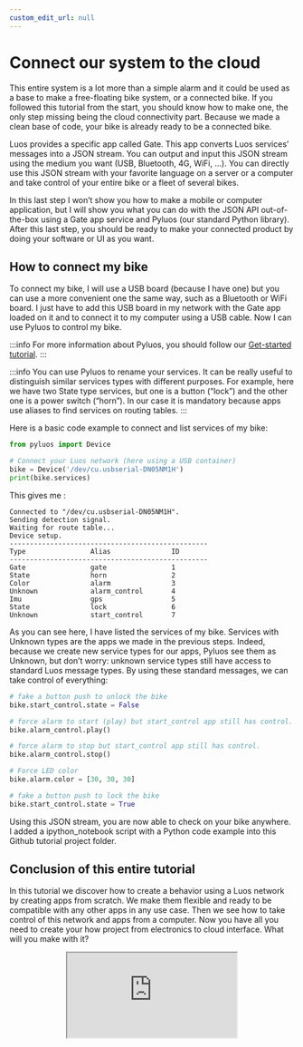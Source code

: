 ```yaml
---
custom_edit_url: null
---
```



# Connect our system to the cloud
This entire system is a lot more than a simple alarm and it could be used as a base to make a free-floating bike system, or a connected bike.
If you followed this tutorial from the start, you should know how to make one, the only step missing being the cloud connectivity part.
Because we made a clean base of code, your bike is already ready to be a connected bike.

Luos provides a specific app called Gate. This app converts Luos services’ messages into a JSON stream. You can output and input this JSON stream using the medium you want (USB, Bluetooth, 4G, WiFi, …).
You can directly use this JSON stream with your favorite language on a server or a computer and take control of your entire bike or a fleet of several bikes.

In this last step I won’t show you how to make a mobile or computer application, but I will show you what you can do with the JSON API out-of-the-box using a Gate app service and Pyluos (our standard Python library). After this last step, you should be ready to make your connected product by doing your software or UI as you want.

## How to connect my bike
To connect my bike, I will use a USB board (because I have one) but you can use a more convenient one the same way, such as a Bluetooth or WiFi board.
I just have to add this USB board in my network with the Gate app loaded on it and to connect it to my computer using a USB cable. Now I can use Pyluos to control my bike.

:::info
For more information about Pyluos, you should follow our [Get-started tutorial](/tutorials/get-started).
:::

:::info
You can use Pyluos to rename your services. It can be really useful to distinguish similar services types with different purposes. For example, here we have two State type services, but one is a button (“lock”) and the other one is a power switch (“horn”). In our case it is mandatory because apps use aliases to find services on routing tables.
:::

Here is a basic code example to connect and list services of my bike:

```python
from pyluos import Device

# Connect your Luos network (here using a USB container)
bike = Device('/dev/cu.usbserial-DN05NM1H')
print(bike.services)
```
This gives me :
```text
Connected to "/dev/cu.usbserial-DN05NM1H".
Sending detection signal.
Waiting for route table...
Device setup.
-------------------------------------------------
Type                Alias               ID
-------------------------------------------------
Gate                gate                1
State               horn                2
Color               alarm               3
Unknown             alarm_control       4
Imu                 gps                 5
State               lock                6
Unknown             start_control       7
```

As you can see here, I have listed the services of my bike. Services with Unknown types are the apps we made in the previous steps. Indeed, because we create new service types for our apps, Pyluos see them as Unknown, but don’t worry: unknown service types still have access to standard Luos message types.
By using these standard messages, we can take control of everything:

```python
# fake a button push to unlock the bike
bike.start_control.state = False

# force alarm to start (play) but start_control app still has control.
bike.alarm_control.play()

# force alarm to stop but start_control app still has control.
bike.alarm_control.stop()

# Force LED color
bike.alarm.color = [30, 30, 30]

# fake a button push to lock the bike
bike.start_control.state = True
```

Using this JSON stream, you are now able to check on your bike anywhere.
I added a ipython_notebook script with a Python code example into this Github tutorial project folder.

## Conclusion of this entire tutorial
In this tutorial we discover how to create a behavior using a Luos network by creating apps from scratch. We make them flexible and ready to be compatible with any other apps in any use case. Then we see how to take control of this network and apps from a computer.
Now you have all you need to create your how project from electronics to cloud interface.
What will you make with it?
<div align="center">
  <iframe
    className="player_iframe"
    src="https://www.youtube.com/embed/AyUfZGqkeOs"
    allow="accelerometer; autoplay; encrypted-media; gyroscope; picture-in-picture; fullscreen"
  ></iframe>
</div>
